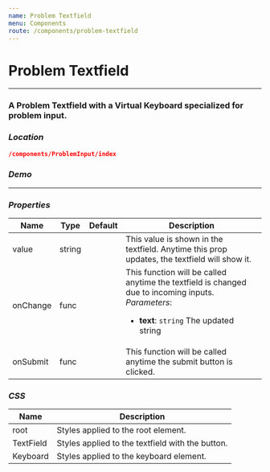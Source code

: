```yaml
---
name: Problem Textfield
menu: Components
route: /components/problem-textfield
---
```



# Problem Textfield
---
### A Problem Textfield with a Virtual Keyboard specialized for problem input.
### *Location*
```json
/components/ProblemInput/index
```

### *Demo*

<Playground>
    <ProblemTextfield/>
</Playground>

---

### *Properties*

Name | Type | Default | Description
--- | --- | --- | ---
value | string |  | This value is shown in the textfield. Anytime this prop updates, the textfield will show it.
onChange | func |  | This function will be called anytime the textfield is changed due to incoming inputs.<br/>*Parameters*:<br/><ul><li>**text**: `string` The updated string</li></ul>
onSubmit | func |  | This function will be called anytime the submit button is clicked.

### *CSS*

Name | Description
--- | ---
root | Styles applied to the root element.
TextField | Styles applied to the textfield with the button.
Keyboard | Styles applied to the keyboard element.